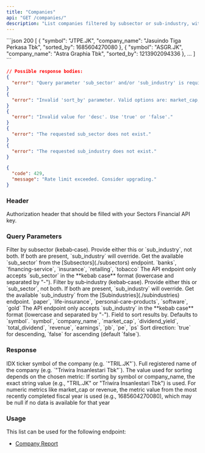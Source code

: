 ```yaml
---
title: "Companies"
api: "GET /companies/"
description: "List companies filtered by subsector or sub‑industry, with optional sorting on various financial metrics."
---
```


<ResponseExample>
```json 200
[
  {
      "symbol": "JTPE.JK",
      "company_name": "Jasuindo Tiga Perkasa Tbk",
      "sorted_by": 1685604270080
  },
  {
      "symbol": "ASGR.JK",
      "company_name": "Astra Graphia Tbk",
      "sorted_by": 1213902094336
  },
  ...
]
```

```json 400
// Possible response bodies:
{
  "error": "Query parameter 'sub_sector' and/or 'sub_industry' is required."
}
{
  "error": "Invalid 'sort_by' parameter. Valid options are: market_cap, dividend_yield, total_dividend, revenue, earnings, pb, pe, ps, symbol, company_name."
}
{
  "error": "Invalid value for 'desc'. Use 'true' or 'false'."
}
{
  "error": "The requested sub_sector does not exist."
}
{
  "error": "The requested sub_industry does not exist."
}
```

```json 429
{
  "code": 429,
  "message": "Rate limit exceeded. Consider upgrading."
}
```

</ResponseExample>

### Header

<ParamField header="Authorization" type="string" required>
  Authorization header that should be filled with your Sectors Financial API
  key.
</ParamField>

### Query Parameters

<ParamField query="sub_sector" type="string">
  Filter by subsector (kebab‑case). Provide either this or `sub_industry`, not
  both. If both are present, `sub_industry` will override.
  <AccordionGroup>
    <Accordion title="Get the available sub_sector">
      Get the available `sub_sector` from the [Subsectors](./subsectors)
      endpoint.
    </Accordion>
    <Accordion title="Examples of the sub_sector">
      `banks`, `financing-service`, `insurance`, `retailing`, `tobacco`
    </Accordion>
    <Accordion title="Format">
      The API endpoint only accepts `sub_sector` in the **kebab case** format
      (lowercase and separated by "-").
    </Accordion>
  </AccordionGroup>
</ParamField> <ParamField query="sub_industry" type="string">
  Filter by sub‑industry (kebab‑case). Provide either this or `sub_sector`, not
  both. If both are present, `sub_industry` will override.
  <AccordionGroup>
    <Accordion title="Get the available sub_industry">
      Get the available `sub_industry` from the [Subindustries](./subindustries)
      endpoint.
    </Accordion>
    <Accordion title="Examples of the sub_industry">
      `paper`, `life-insurance`, `personal-care-products`, `software`, `gold`
    </Accordion>
    <Accordion title="Format">
      The API endpoint only accepts `sub_industry` in the **kebab case** format
      (lowercase and separated by "-").
    </Accordion>
  </AccordionGroup>
</ParamField> <ParamField query="sort_by" type="string">
  Field to sort results by. Defaults to `symbol`.
  <AccordionGroup>
    <Accordion title="Valid options">
      `symbol`, `company_name`, `market_cap`, `dividend_yield`,
      `total_dividend`, `revenue`, `earnings`, `pb`, `pe`, `ps`
    </Accordion>
  </AccordionGroup>
</ParamField> <ParamField query="desc" type="string">
  Sort direction: `true` for descending, `false` for ascending (default
  `false`).
</ParamField>

### Response

<ResponseField name="[]" type="Company">
  <Expandable title="Company properties">
    <ResponseField name="symbol" type="string">
      IDX ticker symbol of the company (e.g. `"TRIL.JK"`).
    </ResponseField>
    <ResponseField name="company_name" type="string">
      Full registered name of the company (e.g. `"Triwira Insanlestari Tbk"`).
    </ResponseField>
    <ResponseField name="sorted_by" type="string | number">
      The value used for sorting depends on the chosen metric: If sorting by
      symbol or company_name, the exact string value (e.g., "TRIL.JK" or
      "Triwira Insanlestari Tbk") is used. For numeric metrics like market_cap
      or revenue, the metric value from the most recently completed fiscal year
      is used (e.g., 1685604270080), which may be null if no data is available
      for that year
    </ResponseField>
  </Expandable>
</ResponseField>

### Usage

This list can be used for the following endpoint:

- [Company Report](../report/company)
